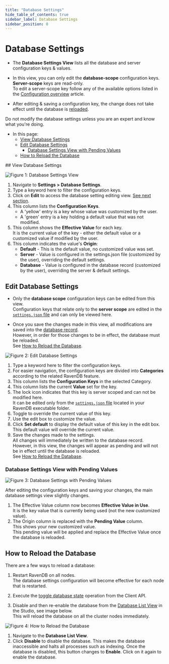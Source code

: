 ```yaml
---
title: "Database Settings"
hide_table_of_contents: true
sidebar_label: Database Settings
sidebar_position: 0
---
```



# Database Settings
<Admonition type="note" title="Note">

* The __Database Settings View__ lists all the database and server configuration keys & values.  

* In this view, you can only edit the __database-scope__ configuration keys. __Server-scope__ keys are read-only.  
  To edit a server-scope key follow any of the available options listed in the [Configuration overview](../../../server/configuration/configuration-options.mdx) article.  

* After editing & saving a configuration key, the change does not take effect 
  until the database is [reloaded](../../../studio/database/settings/database-settings.mdx#how-to-reload-the-database).  

<Admonition type="warning" title="Warning" id="warning" href="#warning">
Do not modify the database settings unless you are an expert and know what you're doing.  
</Admonition>

* In this page:  
  * [View Database Settings](../../../studio/database/settings/database-settings.mdx#view-database-settings)  
  * [Edit Database Settings](../../../studio/database/settings/database-settings.mdx#edit-database-settings)  
      * [Database Settings View with Pending Values](../../../studio/database/settings/database-settings.mdx#database-settings-view-with-pending-values)  
  * [How to Reload the Database](../../../studio/database/settings/database-settings.mdx#how-to-reload-the-database)  

</Admonition>
## View Database Settings

![Figure 1: Database Settings View](./assets/database-settings-1.png)

1. Navigate to **Settings &gt; Database Settings**.  
2. Type a keyword here to filter the configuration keys.  
3. Click on **Edit** to access the database setting editing view. [See next section](../../../studio/database/settings/database-settings.mdx#edit-database-settings).  
4. This column lists the **Configuration Keys**.  
    * A 'yellow' entry is a key whose value was customized by the user.  
    * A 'green' entry is a key holding a default value that was not modified.  
5. This column shows the **Effective Value** for each key.  
   It is the current value of the key - either the default value or a customized value if modified by the user.  
6. This column indicates the value's **Origin**:  
    * **Default** - This is the default value, no customized value was set.  
    * **Server** - Value is configured in the settings.json file (customized by the user), overriding the default settings.  
    * **Database** - Value is configured in the database record (customized by the user), overriding the server & default settings.  



## Edit Database Settings 

* Only the **database scope** configuration keys can be edited from this view.  
  Configuration keys that relate only to the **server scope** are edited in the 
  [`settings.json` file](../../../server/configuration/configuration-options.mdx#settingsjson) 
  and can only be viewed here.  

* Once you save the changes made in this view, all modifications are saved into the 
  [database record](../../../studio/database/settings/database-record.mdx).  
  However, in order for those changes to be in effect, the database must be reloaded.  
  See [How to Reload the Database](../../../studio/database/settings/database-settings.mdx#how-to-reload-the-database).  

![Figure 2: Edit Database Settings](./assets/database-settings-2.png)

1. Type a keyword here to filter the configuration keys.  
2. For easier navigation, the configuration keys are divided into **Categories** 
   according to the related RavenDB feature.  
3. This column lists the **Configuration Keys** in the selected Category.  
4. This column lists the current **Value** set for the key.  
5. The lock icon indicates that this key is server scoped and can not be modified here.  
   It can be edited only from the [`settings.json` file](../../../server/configuration/configuration-options.mdx#settingsjson) 
   located in your RavenDB executable folder.  
6. Toggle to override the current value of this key.  
7. Use the edit box to customize the value.  
8. Click **Set default** to display the default value of this key in the edit box.  
   This default value will override the current value.  
9. Save the changes made to the settings.  
   All changes will immediately be written to the database record.  
   However, in this view, the changes will appear as pending and will not be in effect until the 
   database is reloaded.  
   See [How to Reload the Database](../../../studio/database/settings/database-settings.mdx#how-to-reload-the-database).  

### Database Settings View with Pending Values

![Figure 3: Database Settings with Pending Values](./assets/database-settings-3.png)

After editing the configuration keys and saving your changes, the main database settings 
view slightly changes.  

1. The Effective Value column now becomes **Effective Value in Use**.  
   It is the key value that is currently being used (not the new customized value).  
2. The Origin column is replaced with the **Pending Value** column.  
   This shows your new customized value.  
   This pending value will be applied and replace the Effective Value once the database is reloaded.  



## How to Reload the Database

There are a few ways to reload a database:  

1. Restart RavenDB on all nodes.  
   The database settings configuration will become effective for each node that is restarted.

2. Execute the [toggle database state](../../../client-api/operations/server-wide/toggle-databases-state.mdx) operation from the Client API.  

3. Disable and then re-enable the database from the [Database List View](../../../studio/database/databases-list-view.mdx) in the Studio, see image below.  
   This will reload the database on all the cluster nodes immediately.

![Figure 4: How to Reload the Database](./assets/database-settings-4.png)

1. Navigate to the **Database List View**.  
2. Click **Disable** to disable the database. This makes the database inaccessible and halts 
   all processes such as indexing. Once the database is disabled, this button changes to **Enable**. 
   Click on it again to enable the database.  



